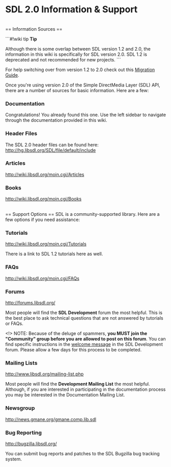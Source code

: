 <!-- acl All:read -->

= SDL 2.0 Information & Support =

<br/>
== Information Sources ==

```#!wiki tip
'''Tip'''

Although there is some overlap between SDL version 1.2 and 2.0, the information in this wiki is specifically for SDL version 2.0. SDL 1.2 is deprecated and not recommended for new projects.
```

For help switching over from version 1.2 to 2.0 check out this [[MigrationGuide|Migration Guide]].

Once you're using version 2.0 of the Simple DirectMedia Layer (SDL) API, there are a number of sources for basic information.  Here are a few:

=== Documentation ===
Congratulations!  You already found this one.  Use the left sidebar to navigate through the documentation provided in this wiki.

=== Header Files ===
The SDL 2.0 header files can be found here:
http://hg.libsdl.org/SDL/file/default/include

=== Articles ===
http://wiki.libsdl.org/moin.cgi/Articles

=== Books ===
http://wiki.libsdl.org/moin.cgi/Books

<br/>
== Support Options ==
SDL is a community-supported library.  Here are a few options if you need assistance:


=== Tutorials ===
http://wiki.libsdl.org/moin.cgi/Tutorials

There is a link to SDL 1.2 tutorials here as well.

=== FAQs ===
http://wiki.libsdl.org/moin.cgi/FAQs

=== Forums ===
http://forums.libsdl.org/

Most people will find the '''SDL Development''' forum the most helpful.  This is the best place to ask technical questions that are not answered by tutorials or FAQs.  

<!> NOTE:  Because of the deluge of spammers, '''you MUST join the "Community" group before you are allowed to post on this forum'''. You can find specific instructions in the [http://forums.libsdl.org/viewtopic.php?t=5973 welcome message] in the SDL Development forum.  Please allow a few days for this process to be completed.   

=== Mailing Lists ===
http://www.libsdl.org/mailing-list.php

Most people will find the '''Development Mailing List''' the most helpful.  Although, if you are interested in participating in the documentation process you may be interested in the Documentation Mailing List.  

=== Newsgroup ===
http://news.gmane.org/gmane.comp.lib.sdl

=== Bug Reporting ===
http://bugzilla.libsdl.org/

You can submit bug reports and patches to the SDL Bugzilla bug tracking system.

